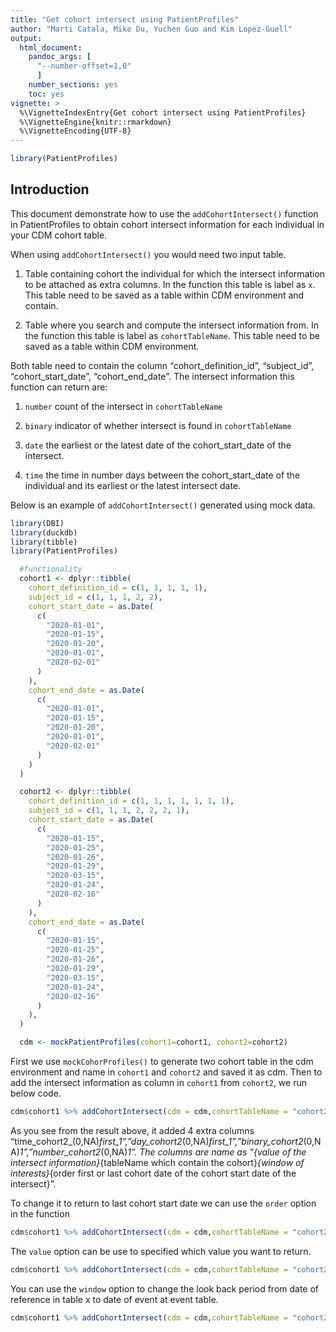 ```yaml
---
title: "Get cohort intersect using PatientProfiles"
author: "Marti Catala, Mike Du, Yuchen Guo and Kim Lopez-Guell"
output: 
  html_document:
    pandoc_args: [
      "--number-offset=1,0"
      ]
    number_sections: yes
    toc: yes
vignette: >
  %\VignetteIndexEntry{Get cohort intersect using PatientProfiles}
  %\VignetteEngine{knitr::rmarkdown}
  %\VignetteEncoding{UTF-8}
---
```


```r
library(PatientProfiles)
```

## Introduction

This document demonstrate how to use the `addCohortIntersect()` function in PatientProfiles to obtain cohort intersect information for each individual in your CDM cohort table. 

When using `addCohortIntersect()` you would need two input table.

1. Table containing cohort the individual for which the intersect information to be attached as extra columns. In the function this table is label as `x`. This table need to be saved as a table within CDM environment and contain.

2. Table where you search and compute the intersect information from. In the function this table is label as `cohortTableName`. This table need to be saved as a table within CDM environment.

Both table need to contain the column "cohort_definition_id", "subject_id", "cohort_start_date", "cohort_end_date". The intersect information this function can return are:

1. `number` count of the intersect in `cohortTableName`

2. `binary` indicator of whether intersect is found in `cohortTableName`

3. `date` the earliest or the latest date of the cohort_start_date of the intersect.

4. `time` the time in number days between the cohort_start_date of the individual and its earliest or the latest intersect date.

Below is an example of `addCohortIntersect()` generated using mock data.
```r
library(DBI)
library(duckdb)
library(tibble)
library(PatientProfiles)

  #functionality
  cohort1 <- dplyr::tibble(
    cohort_definition_id = c(1, 1, 1, 1, 1),
    subject_id = c(1, 1, 1, 2, 2),
    cohort_start_date = as.Date(
      c(
        "2020-01-01",
        "2020-01-15",
        "2020-01-20",
        "2020-01-01",
        "2020-02-01"
      )
    ),
    cohort_end_date = as.Date(
      c(
        "2020-01-01",
        "2020-01-15",
        "2020-01-20",
        "2020-01-01",
        "2020-02-01"
      )
    )
  )

  cohort2 <- dplyr::tibble(
    cohort_definition_id = c(1, 1, 1, 1, 1, 1, 1),
    subject_id = c(1, 1, 1, 2, 2, 2, 1),
    cohort_start_date = as.Date(
      c(
        "2020-01-15",
        "2020-01-25",
        "2020-01-26",
        "2020-01-29",
        "2020-03-15",
        "2020-01-24",
        "2020-02-16"
      )
    ),
    cohort_end_date = as.Date(
      c(
        "2020-01-15",
        "2020-01-25",
        "2020-01-26",
        "2020-01-29",
        "2020-03-15",
        "2020-01-24",
        "2020-02-16"
      )
    ),
  )

  cdm <- mockPatientProfiles(cohort1=cohort1, cohort2=cohort2)

```

First we use `mockCohorProfiles()` to generate two cohort table in the cdm environment and name in `cohort1` and `cohort2` and saved it as cdm. Then to add the intersect information as column in `cohort1` from `cohort2`, we run below code.

```r

cdm$cohort1 %>% addCohortIntersect(cdm = cdm,cohortTableName = "cohort2")

```

As you see from the result above, it added 4 extra columns "time_cohort2_(0,NA)_first_1","day_cohort2_(0,NA)_first_1","binary_cohort2_(0,NA)_1","number_cohort2_(0,NA)_1". The columns are name as "{value of the intersect information}_{tableName which contain the cohort}_{window of interests}_{order first or last cohort date of the cohort start date of the intersect}". 

To change it to return to last cohort start date we can use the `order` option in the function

```r

cdm$cohort1 %>% addCohortIntersect(cdm = cdm,cohortTableName = "cohort2", order = "last")

```
The `value` option can be use to specified which value you want to return.

```r

cdm$cohort1 %>% addCohortIntersect(cdm = cdm,cohortTableName = "cohort2", value = c("binary","number"))

```

You can use the `window` option to change the look back period from date of reference in table x to date of event at event table.

```r

cdm$cohort1 %>% addCohortIntersect(cdm = cdm,cohortTableName = "cohort2", window = c(0,0))

```
